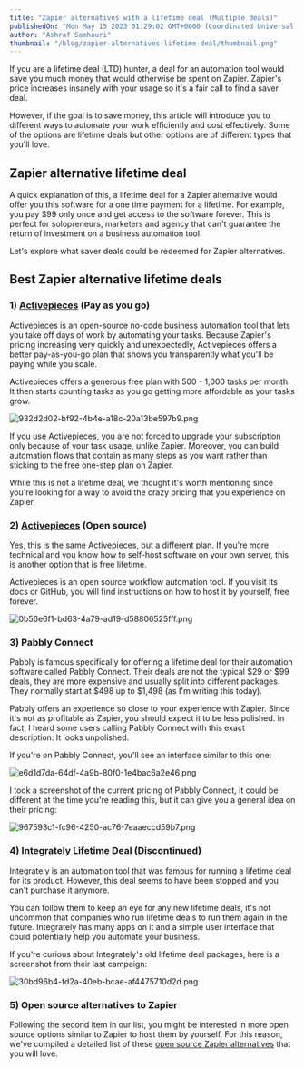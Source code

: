 ```yaml
---
title: "Zapier alternatives with a lifetime deal (Multiple deals)"
publishedOn: "Mon May 15 2023 01:29:02 GMT+0000 (Coordinated Universal Time)"
author: "Ashraf Samhouri"
thumbnail: "/blog/zapier-alternatives-lifetime-deal/thumbnail.png"
---
```


If you are a lifetime deal (LTD) hunter, a deal for an automation tool would save you much money that would otherwise be spent on Zapier. Zapier's price increases insanely with your usage so it's a fair call to find a saver deal.

However, if the goal is to save money, this article will introduce you to different ways to automate your work efficiently and cost effectively. Some of the options are lifetime deals but other options are of different types that you'll love.

Zapier alternative lifetime deal
--------------------------------

A quick explanation of this, a lifetime deal for a Zapier alternative would offer you this software for a one time payment for a lifetime. For example, you pay $99 only once and get access to the software forever. This is perfect for solopreneurs, marketers and agency that can't guarantee the return of investment on a business automation tool.

Let's explore what saver deals could be redeemed for Zapier alternatives.

Best Zapier alternative lifetime deals
--------------------------------------

### 1) [Activepieces](https://cloud.activepieces.com/sign-up) (Pay as you go)

Activepieces is an open-source no-code business automation tool that lets you take off days of work by automating your tasks. Because Zapier's pricing increasing very quickly and unexpectedly, Activepieces offers a better pay-as-you-go plan that shows you transparently what you'll be paying while you scale.

Activepieces offers a generous free plan with 500 - 1,000 tasks per month. It then starts counting tasks as you go getting more affordable as your tasks grow.

![932d2d02-bf92-4b4e-a18c-20a13be597b9.png](/blog/zapier-alternatives-lifetime-deal/images/932d2d02-bf92-4b4e-a18c-20a13be597b9.png)

If you use Activepieces, you are not forced to upgrade your subscription only because of your task usage, unlike Zapier. Moreover, you can build automation flows that contain as many steps as you want rather than sticking to the free one-step plan on Zapier.

While this is not a lifetime deal, we thought it's worth mentioning since you're looking for a way to avoid the crazy pricing that you experience on Zapier.

### 2) [Activepieces](https://github.com/activepieces/activepieces) (Open source)

Yes, this is the same Activepieces, but a different plan. If you're more technical and you know how to self-host software on your own server, this is another option that is free lifetime.

Activepieces is an open source workflow automation tool. If you visit its docs or GitHub, you will find instructions on how to host it by yourself, free forever.

![0b56e6f1-bd63-4a79-ad19-d58806525fff.png](/blog/zapier-alternatives-lifetime-deal/images/0b56e6f1-bd63-4a79-ad19-d58806525fff.png)

### 3) Pabbly Connect

Pabbly is famous specifically for offering a lifetime deal for their automation software called Pabbly Connect. Their deals are not the typical $29 or $99 deals, they are more expensive and usually split into different packages. They normally start at $498 up to $1,498 (as I'm writing this today).

Pabbly offers an experience so close to your experience with Zapier. Since it's not as profitable as Zapier, you should expect it to be less polished. In fact, I heard some users calling Pabbly Connect with this exact description: It looks unpolished.

If you're on Pabbly Connect, you'll see an interface similar to this one:

![e6d1d7da-64df-4a9b-80f0-1e4bac6a2e46.png](/blog/zapier-alternatives-lifetime-deal/images/e6d1d7da-64df-4a9b-80f0-1e4bac6a2e46.png)

I took a screenshot of the current pricing of Pabbly Connect, it could be different at the time you're reading this, but it can give you a general idea on their pricing:

![967593c1-fc96-4250-ac76-7eaaeccd59b7.png](/blog/zapier-alternatives-lifetime-deal/images/967593c1-fc96-4250-ac76-7eaaeccd59b7.png)

### 4) Integrately Lifetime Deal (Discontinued)

Integrately is an automation tool that was famous for running a lifetime deal for its product. However, this deal seems to have been stopped and you can't purchase it anymore.

You can follow them to keep an eye for any new lifetime deals, it's not uncommon that companies who run lifetime deals to run them again in the future. Integrately has many apps on it and a simple user interface that could potentially help you automate your business.

If you're curious about Integrately's old lifetime deal packages, here is a screenshot from their last campaign:

![30bd96b4-fd2a-40eb-bcae-af4475710d2d.png](/blog/zapier-alternatives-lifetime-deal/images/30bd96b4-fd2a-40eb-bcae-af4475710d2d.png)

### 5) Open source alternatives to Zapier

Following the second item in our list, you might be interested in more open source options similar to Zapier to host them by yourself. For this reason, we've compiled a detailed list of these [open source Zapier alternatives](https://www.activepieces.com/blog/open-source-alternatives-to-zapier) that you will love.

